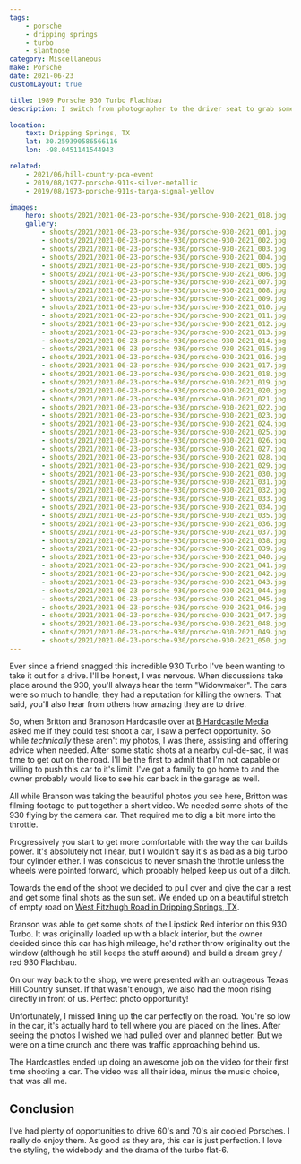 ```yaml
---
tags:
    - porsche
    - dripping springs
    - turbo
    - slantnose
category: Miscellaneous
make: Porsche
date: 2021-06-23
customLayout: true

title: 1989 Porsche 930 Turbo Flachbau
description: I switch from photographer to the driver seat to grab some rolling shots of a Porsche 930 Turbo.

location:
    text: Dripping Springs, TX
    lat: 30.259390586566116
    lon: -98.0451141544943

related:
    - 2021/06/hill-country-pca-event
    - 2019/08/1977-porsche-911s-silver-metallic
    - 2019/08/1973-porsche-911s-targa-signal-yellow

images:
    hero: shoots/2021/2021-06-23-porsche-930/porsche-930-2021_018.jpg
    gallery:
        - shoots/2021/2021-06-23-porsche-930/porsche-930-2021_001.jpg
        - shoots/2021/2021-06-23-porsche-930/porsche-930-2021_002.jpg
        - shoots/2021/2021-06-23-porsche-930/porsche-930-2021_003.jpg
        - shoots/2021/2021-06-23-porsche-930/porsche-930-2021_004.jpg
        - shoots/2021/2021-06-23-porsche-930/porsche-930-2021_005.jpg
        - shoots/2021/2021-06-23-porsche-930/porsche-930-2021_006.jpg
        - shoots/2021/2021-06-23-porsche-930/porsche-930-2021_007.jpg
        - shoots/2021/2021-06-23-porsche-930/porsche-930-2021_008.jpg
        - shoots/2021/2021-06-23-porsche-930/porsche-930-2021_009.jpg
        - shoots/2021/2021-06-23-porsche-930/porsche-930-2021_010.jpg
        - shoots/2021/2021-06-23-porsche-930/porsche-930-2021_011.jpg
        - shoots/2021/2021-06-23-porsche-930/porsche-930-2021_012.jpg
        - shoots/2021/2021-06-23-porsche-930/porsche-930-2021_013.jpg
        - shoots/2021/2021-06-23-porsche-930/porsche-930-2021_014.jpg
        - shoots/2021/2021-06-23-porsche-930/porsche-930-2021_015.jpg
        - shoots/2021/2021-06-23-porsche-930/porsche-930-2021_016.jpg
        - shoots/2021/2021-06-23-porsche-930/porsche-930-2021_017.jpg
        - shoots/2021/2021-06-23-porsche-930/porsche-930-2021_018.jpg
        - shoots/2021/2021-06-23-porsche-930/porsche-930-2021_019.jpg
        - shoots/2021/2021-06-23-porsche-930/porsche-930-2021_020.jpg
        - shoots/2021/2021-06-23-porsche-930/porsche-930-2021_021.jpg
        - shoots/2021/2021-06-23-porsche-930/porsche-930-2021_022.jpg
        - shoots/2021/2021-06-23-porsche-930/porsche-930-2021_023.jpg
        - shoots/2021/2021-06-23-porsche-930/porsche-930-2021_024.jpg
        - shoots/2021/2021-06-23-porsche-930/porsche-930-2021_025.jpg
        - shoots/2021/2021-06-23-porsche-930/porsche-930-2021_026.jpg
        - shoots/2021/2021-06-23-porsche-930/porsche-930-2021_027.jpg
        - shoots/2021/2021-06-23-porsche-930/porsche-930-2021_028.jpg
        - shoots/2021/2021-06-23-porsche-930/porsche-930-2021_029.jpg
        - shoots/2021/2021-06-23-porsche-930/porsche-930-2021_030.jpg
        - shoots/2021/2021-06-23-porsche-930/porsche-930-2021_031.jpg
        - shoots/2021/2021-06-23-porsche-930/porsche-930-2021_032.jpg
        - shoots/2021/2021-06-23-porsche-930/porsche-930-2021_033.jpg
        - shoots/2021/2021-06-23-porsche-930/porsche-930-2021_034.jpg
        - shoots/2021/2021-06-23-porsche-930/porsche-930-2021_035.jpg
        - shoots/2021/2021-06-23-porsche-930/porsche-930-2021_036.jpg
        - shoots/2021/2021-06-23-porsche-930/porsche-930-2021_037.jpg
        - shoots/2021/2021-06-23-porsche-930/porsche-930-2021_038.jpg
        - shoots/2021/2021-06-23-porsche-930/porsche-930-2021_039.jpg
        - shoots/2021/2021-06-23-porsche-930/porsche-930-2021_040.jpg
        - shoots/2021/2021-06-23-porsche-930/porsche-930-2021_041.jpg
        - shoots/2021/2021-06-23-porsche-930/porsche-930-2021_042.jpg
        - shoots/2021/2021-06-23-porsche-930/porsche-930-2021_043.jpg
        - shoots/2021/2021-06-23-porsche-930/porsche-930-2021_044.jpg
        - shoots/2021/2021-06-23-porsche-930/porsche-930-2021_045.jpg
        - shoots/2021/2021-06-23-porsche-930/porsche-930-2021_046.jpg
        - shoots/2021/2021-06-23-porsche-930/porsche-930-2021_047.jpg
        - shoots/2021/2021-06-23-porsche-930/porsche-930-2021_048.jpg
        - shoots/2021/2021-06-23-porsche-930/porsche-930-2021_049.jpg
        - shoots/2021/2021-06-23-porsche-930/porsche-930-2021_050.jpg
---
```


Ever since a friend snagged this incredible 930 Turbo I've been wanting to take it out for a drive. I'll be honest, I was nervous. When discussions take place around the 930, you'll always hear the term "Widowmaker". The cars were so much to handle, they had a reputation for killing the owners. That said, you'll also hear from others how amazing they are to drive.

So, when Britton and Branoson Hardcastle over at [B Hardcastle Media](https://www.bhardcastle.com/) asked me if they could test shoot a car, I saw a perfect opportunity. So while _technically_ these aren't my photos, I was there, assisting and offering advice when needed.
After some static shots at a nearby cul-de-sac, it was time to get out on the road. I'll be the first to admit that I'm not capable or willing to push this car to it's limit. I've got a family to go home to and the owner probably would like to see his car back in the garage as well.

All while Branson was taking the beautiful photos you see here, Britton was filming footage to put together a short video. We needed some shots of the 930 flying by the camera car. That required me to dig a bit more into the throttle.

Progressively you start to get more comfortable with the way the car builds power. It's absolutely not linear, but I wouldn't say it's as bad as a big turbo four cylinder either. I was conscious to never smash the throttle unless the wheels were pointed forward, which probably helped keep us out of a ditch.

Towards the end of the shoot we decided to pull over and give the car a rest and get some final shots as the sun set. We ended up on a beautiful stretch of empty road on [West Fitzhugh Road in Dripping Springs, TX](https://goo.gl/maps/tA78JHiVg4dXSwHp8).

Branson was able to get some shots of the Lipstick Red interior on this 930 Turbo. It was originally loaded up with a black interior, but the owner decided since this car has high mileage, he'd rather throw originality out the window (although he still keeps the stuff around) and build a dream grey / red 930 Flachbau.

On our way back to the shop, we were presented with an outrageous Texas Hill Country sunset. If that wasn't enough, we also had the moon rising directly in front of us. Perfect photo opportunity!

Unfortunately, I missed lining up the car perfectly on the road. You're so low in the car, it's actually hard to tell where you are placed on the lines. After seeing the photos I wished we had pulled over and planned better. But we were on a time crunch and there was traffic approaching behind us.

The Hardcastles ended up doing an awesome job on the video for their first time shooting a car. The video was all their idea, minus the music choice, that was all me.

## Conclusion

I've had plenty of opportunities to drive 60's and 70's air cooled Porsches. I really do enjoy them. As good as they are, this car is just perfection. I love the styling, the widebody and the drama of the turbo flat-6.
